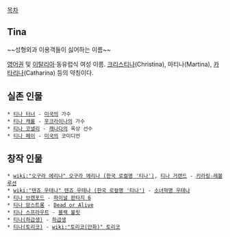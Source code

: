 [[목차]]

== Tina ==
~~성형외과 이용객들이 싫어하는 이름~~

[[영어]]권 및 [[이탈리아]]·동유럽식 여성 이름. [[크리스티나]](Christina), 마티나(Martina), [[카타리나]](Catharina) 등의 약칭이다.

== 실존 인물 ==
 * [[티나 터너]] - [[미국]]의 가수
 * [[티나 캐롤]] - [[우크라이나]]의 가수
 * [[티나 코넬리]] - [[캐나다]]의 육상 선수
 * [[티나 페이]] - [[미국]]의 코미디언

== 창작 인물 ==
 * [[wiki:"오구라 에리나" 오구라 에리나 (한국 로컬명 '티나')]], [[티나 거랜드]] - [[키라링☆레볼루션]]
 * [[wiki:"텐죠 우테나" 텐죠 우테나 (한국 로컬명 '티나')]] - [[소녀혁명 우테나]]
 * [[티나 브랜포드]] - [[파이널 판타지 6]]
 * [[티나 암스트롱]] - [[Dead or Alive]]
 * [[티나 스프라우트]] - [[블랙 불릿]]
 * [[티나(하급생)]] - [[하급생]]
 * [[티나(토리코)]] - [[wiki:"토리코(만화)" 토리코]]



